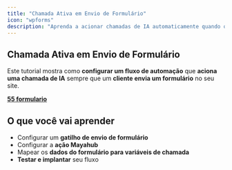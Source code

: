```yaml
---
title: "Chamada Ativa em Envio de Formulário"
icon: "wpforms"
description: "Aprenda a acionar chamadas de IA automaticamente quando os clientes enviarem um formulário "
---
```


## Chamada Ativa em Envio de Formulário

Este tutorial mostra como **configurar um fluxo de automação** que **aciona uma chamada de IA** sempre que um **cliente envia um formulário** no seu site.

**<u>55 formulario</u>**

## O que você vai aprender

- Configurar um **gatilho de envio de formulário**
- Configurar a **ação Mayahub**
- Mapear os **dados do formulário para variáveis de chamada**
- **Testar e implantar** seu fluxo